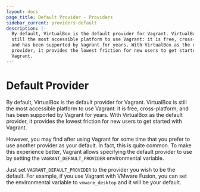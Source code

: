 ```yaml
---
layout: docs
page_title: Default Provider - Providers
sidebar_current: providers-default
description: |-
  By default, VirtualBox is the default provider for Vagrant. VirtualBox is
  still the most accessible platform to use Vagrant: it is free, cross-platform,
  and has been supported by Vagrant for years. With VirtualBox as the default
  provider, it provides the lowest friction for new users to get started with
  Vagrant.
---
```


# Default Provider

By default, VirtualBox is the default provider for Vagrant. VirtualBox is
still the most accessible platform to use Vagrant: it is free, cross-platform,
and has been supported by Vagrant for years. With VirtualBox as the default
provider, it provides the lowest friction for new users to get started with
Vagrant.

However, you may find after using Vagrant for some time that you prefer
to use another provider as your default. In fact, this is quite common.
To make this experience better, Vagrant allows specifying the default
provider to use by setting the `VAGRANT_DEFAULT_PROVIDER` environmental
variable.

Just set `VAGRANT_DEFAULT_PROVIDER` to the provider you wish to be the
default. For example, if you use Vagrant with VMware Fusion, you can set
the environmental variable to `vmware_desktop` and it will be your default.
